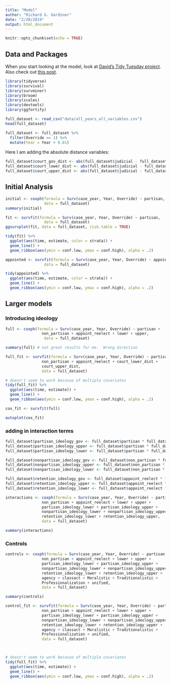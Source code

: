 ```yaml
---
title: "Model"
author: "Richard G. Gardiner"
date: "2/20/2019"
output: html_document
---
```


```r
knitr::opts_chunk$set(echo = TRUE)
```

## Data and Packages

When you start looking at the model, look at [David's Tidy Tuesday project](https://mobile.twitter.com/drob/status/1082318029168566273?s=21). Also check out [this post](https://hockey-graphs.com/2019/01/07/quantifying-differences-between-the-regular-season-and-playoffs-using-survival-analysis/?blogsub=confirming#subscribe-blog).

```r
library(tidyverse)
library(survival)
library(survminer)
library(broom)
library(scales)
library(devtools)
library(ggfortify)
```

```r
full_dataset <- read_csv("data/all_years_all_variables.csv")
head(full_dataset)

full_dataset <- full_dataset %>%
  filter(Override == 1) %>%
  mutate(Year = Year + 0.01)
```

Here I am adding the absolute distance variables:

```r
full_dataset$court_gov_dist <- abs(full_dataset$judicial - full_dataset$governor)
full_dataset$court_lower_dist <- abs(full_dataset$judicial - full_dataset$lower)
full_dataset$court_upper_dist <- abs(full_dataset$judicial - full_dataset$upper)
```


## Initial Analysis

```r
initial <- coxph(formula = Surv(case_year, Year, Override) ~ partisan,
                 data = full_dataset)
summary(initial)
```


```r
fit <- survfit(formula = Surv(case_year, Year, Override) ~ partisan,
                 data = full_dataset)
ggsurvplot(fit, data = full_dataset, risk.table = TRUE)
```

```r
tidy(fit) %>%
  ggplot(aes(time, estimate, color = strata)) +
  geom_line() +
  geom_ribbon(aes(ymin = conf.low, ymax = conf.high), alpha = .2)
```


```r
appointed <- survfit(formula = Surv(case_year, Year, Override) ~ appointed,
                 data = full_dataset)

tidy(appointed) %>%
  ggplot(aes(time, estimate, color = strata)) +
  geom_line() +
  geom_ribbon(aes(ymin = conf.low, ymax = conf.high), alpha = .2)
```


## Larger models

### Introducing ideology
```r
full <- coxph(formula = Surv(case_year, Year, Override) ~ partisan +
                non_partisan + appoint_reelect + lower + upper,
                 data = full_dataset)

summary(full) # not great results for me.  Wrong direction
```



```r
full_fit <- survfit(formula = Surv(case_year, Year, Override) ~ partisan +
                non_partisan + appoint_reelect + court_lower_dist +
                court_upper_dist,
                data = full_dataset)

# doesn't seem to work becasue of multiple covariates
tidy(full_fit) %>%
  ggplot(aes(time, estimate)) +
  geom_line() +
  geom_ribbon(aes(ymin = conf.low, ymax = conf.high), alpha = .2)
```


```r
cox_fit <- survfit(full)

autoplot(cox_fit)
```


### adding in interaction terms

```r
full_dataset$partisan_ideology_gov <- full_dataset$partisan * full_dataset$court_gov_dist
full_dataset$partisan_ideology_upper <- full_dataset$partisan * full_dataset$court_upper_dist
full_dataset$partisan_ideology_lower <- full_dataset$partisan * full_dataset$court_lower_dist

full_dataset$nonpartisan_ideology_gov <- full_dataset$non_partisan * full_dataset$court_gov_dist
full_dataset$nonpartisan_ideology_upper <- full_dataset$non_partisan * full_dataset$court_upper_dist
full_dataset$nonpartisan_ideology_lower <- full_dataset$non_partisan * full_dataset$court_lower_dist

full_dataset$retention_ideology_gov <- full_dataset$appoint_reelect * full_dataset$court_gov_dist
full_dataset$retention_ideology_upper <- full_dataset$appoint_reelect * full_dataset$court_upper_dist
full_dataset$retention_ideology_lower <- full_dataset$appoint_reelect * full_dataset$court_lower_dist
```

```r
interactions <- coxph(formula = Surv(case_year, Year, Override) ~ partisan +
                non_partisan + appoint_reelect + lower + upper + 
                partisan_ideology_lower + partisan_ideology_upper +
                nonpartisan_ideology_lower + nonpartisan_ideology_upper +
                retention_ideology_lower + retention_ideology_upper,
                data = full_dataset)

summary(interactions)
```

### Controls
```r
controls <- coxph(formula = Surv(case_year, Year, Override) ~ partisan +
                non_partisan + appoint_reelect + lower + upper + 
                partisan_ideology_lower + partisan_ideology_upper +
                nonpartisan_ideology_lower + nonpartisan_ideology_upper +
                retention_ideology_lower + retention_ideology_upper +
                agency + classact + Moralistic + Traditionalistic +
                Professionalization + unified,
                data = full_dataset)

summary(controls)
```


```r

control_fit <- survfit(formula = Surv(case_year, Year, Override) ~ partisan +
                non_partisan + appoint_reelect + lower + upper + 
                partisan_ideology_lower + partisan_ideology_upper +
                nonpartisan_ideology_lower + nonpartisan_ideology_upper +
                retention_ideology_lower + retention_ideology_upper +
                agency + classact + Moralistic + Traditionalistic +
                Professionalization + unified,
                data = full_dataset)



# doesn't seem to work becasue of multiple covariates
tidy(full_fit) %>%
  ggplot(aes(time, estimate)) +
  geom_line() +
  geom_ribbon(aes(ymin = conf.low, ymax = conf.high), alpha = .2)
```







